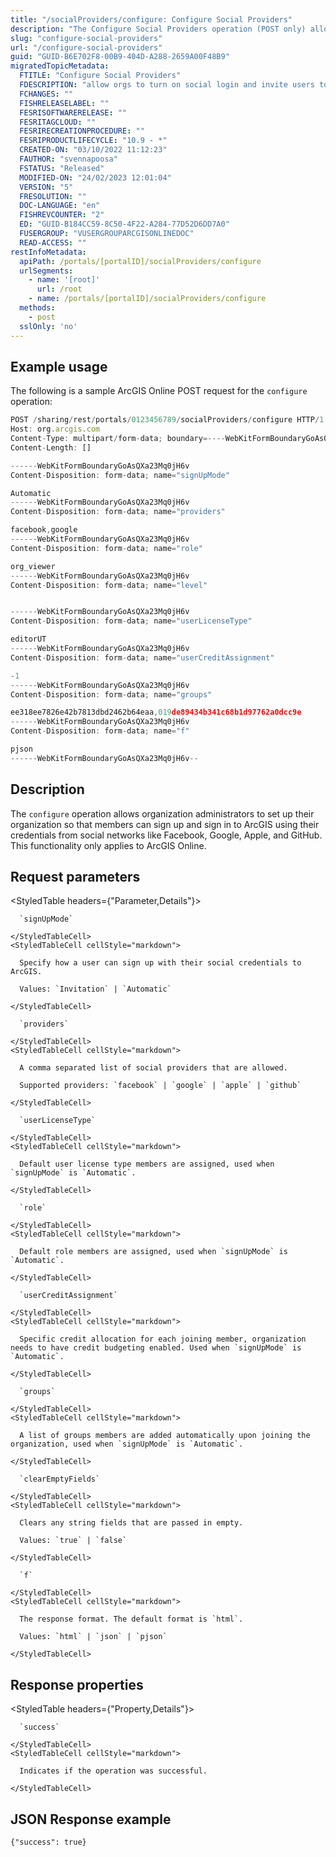 ```yaml
---
title: "/socialProviders/configure: Configure Social Providers"
description: "The Configure Social Providers operation (POST only) allows organization administrators to set up their organization so that members can sign up and sign in to ArcGIS using their credentials from social networks like Facebook,Google, Apple, and GitHub."
slug: "configure-social-providers"
url: "/configure-social-providers"
guid: "GUID-B6E702F8-00B9-404D-A288-2659A00F48B9"
migratedTopicMetadata:
  FTITLE: "Configure Social Providers"
  FDESCRIPTION: "allow orgs to turn on social login and invite users to join with their social credentials"
  FCHANGES: ""
  FISHRELEASELABEL: ""
  FESRISOFTWARERELEASE: ""
  FESRITAGCLOUD: ""
  FESRIRECREATIONPROCEDURE: ""
  FESRIPRODUCTLIFECYCLE: "10.9 - *"
  CREATED-ON: "03/10/2022 11:12:23"
  FAUTHOR: "svennapoosa"
  FSTATUS: "Released"
  MODIFIED-ON: "24/02/2023 12:01:04"
  VERSION: "5"
  FRESOLUTION: ""
  DOC-LANGUAGE: "en"
  FISHREVCOUNTER: "2"
  ED: "GUID-B184CC59-8C50-4F22-A284-77D52D6DD7A0"
  FUSERGROUP: "VUSERGROUPARCGISONLINEDOC"
  READ-ACCESS: ""
restInfoMetadata:
  apiPath: /portals/[portalID]/socialProviders/configure
  urlSegments:
    - name: '[root]'
      url: /root
    - name: /portals/[portalID]/socialProviders/configure
  methods:
    - post
  sslOnly: 'no'
---
```


## Example usage

The following is a sample ArcGIS Online POST request for the `configure` operation:

```javascript
POST /sharing/rest/portals/0123456789/socialProviders/configure HTTP/1.1
Host: org.arcgis.com
Content-Type: multipart/form-data; boundary=----WebKitFormBoundaryGoAsQXa23Mq0jH6v
Content-Length: []

------WebKitFormBoundaryGoAsQXa23Mq0jH6v
Content-Disposition: form-data; name="signUpMode"

Automatic
------WebKitFormBoundaryGoAsQXa23Mq0jH6v
Content-Disposition: form-data; name="providers"

facebook,google
------WebKitFormBoundaryGoAsQXa23Mq0jH6v
Content-Disposition: form-data; name="role"

org_viewer
------WebKitFormBoundaryGoAsQXa23Mq0jH6v
Content-Disposition: form-data; name="level"


------WebKitFormBoundaryGoAsQXa23Mq0jH6v
Content-Disposition: form-data; name="userLicenseType"

editorUT
------WebKitFormBoundaryGoAsQXa23Mq0jH6v
Content-Disposition: form-data; name="userCreditAssignment"

-1
------WebKitFormBoundaryGoAsQXa23Mq0jH6v
Content-Disposition: form-data; name="groups"

ee318ee7826e42b7813dbd2462b64eaa,019de89434b341c68b1d97762a0dcc9e
------WebKitFormBoundaryGoAsQXa23Mq0jH6v
Content-Disposition: form-data; name="f"

pjson
------WebKitFormBoundaryGoAsQXa23Mq0jH6v--

```

## Description

The `configure` operation allows organization administrators to set up their organization so that members can sign up and sign in to ArcGIS using their credentials from social networks like Facebook, Google, Apple, and GitHub. This functionality only applies to ArcGIS Online.


##  Request parameters

<StyledTable headers={"Parameter,Details"}>
  <StyledTableRow>
    <StyledTableCell cellStyle="markdown">

      `signUpMode` 

    </StyledTableCell>
    <StyledTableCell cellStyle="markdown">

      Specify how a user can sign up with their social credentials to ArcGIS. 

      Values: `Invitation` | `Automatic`

    </StyledTableCell>
  </StyledTableRow>
  <StyledTableRow>
    <StyledTableCell cellStyle="markdown">

      `providers` 

    </StyledTableCell>
    <StyledTableCell cellStyle="markdown">

      A comma separated list of social providers that are allowed. 
      
      Supported providers: `facebook` | `google` | `apple` | `github`

    </StyledTableCell>
  </StyledTableRow>
  <StyledTableRow>
    <StyledTableCell cellStyle="markdown">

      `userLicenseType` 

    </StyledTableCell>
    <StyledTableCell cellStyle="markdown">

      Default user license type members are assigned, used when `signUpMode` is `Automatic`.

    </StyledTableCell>
  </StyledTableRow>
  <StyledTableRow>
    <StyledTableCell cellStyle="markdown">

      `role` 

    </StyledTableCell>
    <StyledTableCell cellStyle="markdown">

      Default role members are assigned, used when `signUpMode` is `Automatic`.

    </StyledTableCell>
  </StyledTableRow>
  <StyledTableRow>
    <StyledTableCell cellStyle="markdown">

      `userCreditAssignment` 

    </StyledTableCell>
    <StyledTableCell cellStyle="markdown">

      Specific credit allocation for each joining member, organization needs to have credit budgeting enabled. Used when `signUpMode` is `Automatic`.

    </StyledTableCell>
  </StyledTableRow>
  <StyledTableRow>
    <StyledTableCell cellStyle="markdown">

      `groups` 

    </StyledTableCell>
    <StyledTableCell cellStyle="markdown">

      A list of groups members are added automatically upon joining the organization, used when `signUpMode` is `Automatic`.

    </StyledTableCell>
  </StyledTableRow>
  <StyledTableRow>
    <StyledTableCell cellStyle="markdown">

      `clearEmptyFields` 

    </StyledTableCell>
    <StyledTableCell cellStyle="markdown">

      Clears any string fields that are passed in empty.

      Values: `true` | `false`

    </StyledTableCell>
  </StyledTableRow>
  <StyledTableRow>
    <StyledTableCell cellStyle="markdown">

      `f` 

    </StyledTableCell>
    <StyledTableCell cellStyle="markdown">

      The response format. The default format is `html`.

      Values: `html` | `json` | `pjson`

    </StyledTableCell>
  </StyledTableRow>
</StyledTable>


## Response properties

<StyledTable headers={"Property,Details"}>
  <StyledTableRow>
    <StyledTableCell cellStyle="markdown">

      `success` 

    </StyledTableCell>
    <StyledTableCell cellStyle="markdown">

      Indicates if the operation was successful.

    </StyledTableCell>
  </StyledTableRow>
</StyledTable>


## JSON Response example

```other
{"success": true}
```